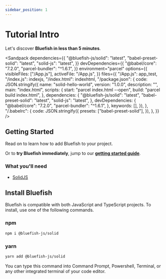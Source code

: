 ```yaml
---
sidebar_position: 1
---
```



# Tutorial Intro

Let's discover **Bluefish in less than 5 minutes**.

<!-- "/App.jsx": app_test, -->

<Sandpack
  dependencies={{
    "@bluefish-js/solid": "latest",
    "babel-preset-solid": "latest",
    "solid-js": "latest",
  }}
  devDependencies={{
    "@babel/core": "7.2.0",
    "parcel-bundler": "^1.6.1",
  }}
  environment="parcel"
  options={{
    visibleFiles: ["/App.js"],
    activeFile: "/App.js",
  }}
  files={{
    "/App.js": app_test,
    "/index.js": indexjs,
    "/index.html": indexhtml,
    "/package.json": {
      code: JSON.stringify({
        name: "solid-hello-world",
        version: "1.0.0",
        description: "",
        main: "index.html",
        scripts: {
          start: "parcel index.html --open",
          build: "parcel build index.html",
        },
        dependencies: {
          "@bluefish-js/solid": "latest",
          "babel-preset-solid": "latest",
          "solid-js": "latest",
        },
        devDependencies: {
          "@babel/core": "7.2.0",
          "parcel-bundler": "^1.6.1",
        },
        keywords: [],
      }),
    },
    "/.babelrc": {
      code: JSON.stringify({
        presets: ["babel-preset-solid"],
      }),
    },
  }}
/>

## Getting Started

Read on to learn how to add Bluefish to your project.

Or to **try Bluefish immediately**, jump to our **[getting started guide](./tutorial-diagrams/bluefish-1)**.

### What you'll need

- [SolidJS](https://www.solidjs.com/)

## Install Bluefish

Bluefish is compatible with both JavaScript and TypeScript projects. To install, use one of the
following commands.

### npm

```bash
npm i @bluefish-js/solid
```

### yarn

```bash
yarn add @bluefish-js/solid
```

You can type this command into Command Prompt, Powershell, Terminal, or any other integrated terminal of your code editor.
